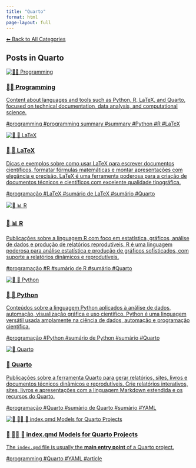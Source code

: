 ```yaml
---
title: "Quarto"
format: html
page-layout: full
---
```


[⬅ Back to All Categories](../categories.qmd)

## Posts in **Quarto**

::: {.cards-grid}
<div class="card">
<a class="card-link" href="/posts/programming/index.html">
<div class="card-image"><img src="/images/banner.png" alt="👨‍💻 Programming"></div>
<div class="card-content">
<h3 class="card-title">👨‍💻 Programming</h3>
<p class="card-desc">Content about languages and tools such as Python, R, LaTeX, and Quarto, focused on technical documentation, data analysis, and computational science.</p>
<div class="chips"><span class="chip">#programming</span> <span class="chip">#programming summary</span> <span class="chip">#summary</span> <span class="chip">#Python</span> <span class="chip">#R</span> <span class="chip">#LaTeX</span></div>
</div>
</a>
</div>
<div class="card">
<a class="card-link" href="/posts/programming/latex/index.html">
<div class="card-image"><img src="/images/banner.png" alt="📄 📐 LaTeX"></div>
<div class="card-content">
<h3 class="card-title">📄 📐 LaTeX</h3>
<p class="card-desc">Dicas e exemplos sobre como usar LaTeX para escrever documentos científicos, formatar fórmulas matemáticas e montar apresentações com elegância e precisão. LaTeX é uma ferramenta poderosa para a criação de documentos técnicos e científicos com excelente qualidade tipográfica.</p>
<div class="chips"><span class="chip">#programação</span> <span class="chip">#LaTeX</span> <span class="chip">#sumário de LaTeX</span> <span class="chip">#sumário</span> <span class="chip">#Quarto</span></div>
</div>
</a>
</div>
<div class="card">
<a class="card-link" href="/posts/programming/r/index.html">
<div class="card-image"><img src="/images/banner.png" alt="📄 📊 R"></div>
<div class="card-content">
<h3 class="card-title">📄 📊 R</h3>
<p class="card-desc">Publicações sobre a linguagem R com foco em estatística, gráficos, análise de dados e produção de relatórios reprodutíveis. R é uma linguagem poderosa para análise estatística e produção de gráficos sofisticados, com suporte a relatórios dinâmicos e reprodutíveis.</p>
<div class="chips"><span class="chip">#programação</span> <span class="chip">#R</span> <span class="chip">#sumário de R</span> <span class="chip">#sumário</span> <span class="chip">#Quarto</span></div>
</div>
</a>
</div>
<div class="card">
<a class="card-link" href="/posts/programming/python/index.html">
<div class="card-image"><img src="/images/banner.png" alt="📄 🐍 Python"></div>
<div class="card-content">
<h3 class="card-title">📄 🐍 Python</h3>
<p class="card-desc">Conteúdos sobre a linguagem Python aplicados à análise de dados, automação, visualização gráfica e uso científico. Python é uma linguagem versátil usada amplamente na ciência de dados, automação e programação científica.</p>
<div class="chips"><span class="chip">#programação</span> <span class="chip">#Python</span> <span class="chip">#sumário de Python</span> <span class="chip">#sumário</span> <span class="chip">#Quarto</span></div>
</div>
</a>
</div>
<div class="card">
<a class="card-link" href="/posts/programming/quarto/index.html">
<div class="card-image"><img src="/images/banner.png" alt="📄 Quarto"></div>
<div class="card-content">
<h3 class="card-title">📄 Quarto</h3>
<p class="card-desc">Publicações sobre a ferramenta Quarto para gerar relatórios, sites, livros e documentos técnicos dinâmicos e reprodutíveis. Crie relatórios interativos, sites, livros e apresentações com a linguagem Markdown estendida e os recursos do Quarto.</p>
<div class="chips"><span class="chip">#programação</span> <span class="chip">#Quarto</span> <span class="chip">#sumário de Quarto</span> <span class="chip">#sumário</span> <span class="chip">#YAML</span></div>
</div>
</a>
</div>
<div class="card">
<a class="card-link" href="/posts/programming/models-index-quarto.html">
<div class="card-image"><img src="/images/banner.png" alt="📘 👨‍💻 📄 index.qmd Models for Quarto Projects"></div>
<div class="card-content">
<h3 class="card-title">📘 👨‍💻 📄 index.qmd Models for Quarto Projects</h3>
<p class="card-desc">The `index.qmd` file is usually the **main entry point** of a Quarto project.</p>
<div class="chips"><span class="chip">#programming</span> <span class="chip">#Quarto</span> <span class="chip">#YAML</span> <span class="chip">#article</span></div>
</div>
</a>
</div>
:::

